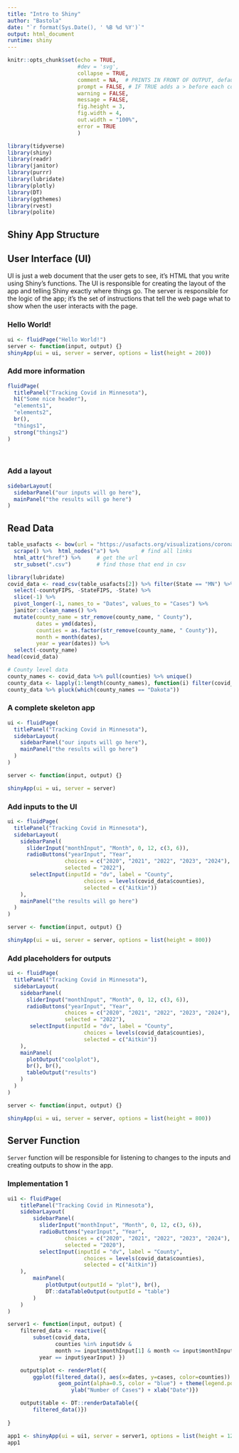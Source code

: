 ```yaml
---
title: "Intro to Shiny"
author: "Bastola"
date: "`r format(Sys.Date(), ' %B %d %Y')`"
output: html_document
runtime: shiny
---
```


```r
knitr::opts_chunk$set(echo = TRUE, 
                      #dev = 'svg',
                      collapse = TRUE, 
                      comment = NA,  # PRINTS IN FRONT OF OUTPUT, default is '##' which comments out output
                      prompt = FALSE, # IF TRUE adds a > before each code input
                      warning = FALSE, 
                      message = FALSE,
                      fig.height = 3, 
                      fig.width = 4,
                      out.width = "100%",
                      error = TRUE
                      )

library(tidyverse)
library(shiny)
library(readr)
library(janitor)
library(purrr)
library(lubridate)
library(plotly)
library(DT)
library(ggthemes)
library(rvest)
library(polite)
```


## Shiny App Structure

## User Interface (UI)

UI is just a web document that the user gets to see, it’s HTML that you write using Shiny’s functions. The UI is responsible for creating the layout of the app and telling Shiny exactly where things go. The server is responsible for the logic of the app; it’s the set of instructions that tell the web page what to show when the user interacts with the page.

### Hello World!

```r
ui <- fluidPage("Hello World!")
server <- function(input, output) {}
shinyApp(ui = ui, server = server, options = list(height = 200))
```

### Add more information

```r
fluidPage(
  titlePanel("Tracking Covid in Minnesota"),
  h1("Some nice header"),
  "elements1",
  "elements2",
  br(),
  "things1",
  strong("things2")
)
```

<br>

### Add a layout

```r
sidebarLayout(
  sidebarPanel("our inputs will go here"),
  mainPanel("the results will go here")
)
```

## Read Data

```r
table_usafacts <- bow(url = "https://usafacts.org/visualizations/coronavirus-covid-19-spread-map/state/minnesota") %>%
  scrape() %>%  html_nodes("a") %>%       # find all links
  html_attr("href") %>%     # get the url
  str_subset(".csv")        # find those that end in csv
```




```r
library(lubridate)
covid_data <- read_csv(table_usafacts[2]) %>% filter(State == "MN") %>% 
  select(-countyFIPS, -StateFIPS, -State) %>% 
  slice(-1) %>% 
  pivot_longer(-1, names_to = "Dates", values_to = "Cases") %>% 
  janitor::clean_names() %>% 
  mutate(county_name = str_remove(county_name, " County"), 
         dates = ymd(dates), 
         counties = as.factor(str_remove(county_name, " County")), 
         month = month(dates), 
         year = year(dates)) %>%
  select(-county_name)
head(covid_data)
```



```r
# County level data
county_names <- covid_data %>% pull(counties) %>% unique()
county_data <- lapply(1:length(county_names), function(i) filter(covid_data, counties == county_names[i]))
county_data %>% pluck(which(county_names == "Dakota"))
```

### A complete skeleton app

```r

ui <- fluidPage(
  titlePanel("Tracking Covid in Minnesota"),
  sidebarLayout(
    sidebarPanel("our inputs will go here"),
    mainPanel("the results will go here")
  )
)

server <- function(input, output) {}

shinyApp(ui = ui, server = server)

```

### Add inputs to the UI

```r
ui <- fluidPage(
  titlePanel("Tracking Covid in Minnesota"),
  sidebarLayout(
    sidebarPanel(
      sliderInput("monthInput", "Month", 0, 12, c(3, 6)),
      radioButtons("yearInput", "Year",
                  choices = c("2020", "2021", "2022", "2023", "2024"),
                  selected = "2022"),
       selectInput(inputId = "dv", label = "County",
                        choices = levels(covid_data$counties),
                        selected = c("Aitkin"))
    ),
    mainPanel("the results will go here")
  )
)

server <- function(input, output) {}

shinyApp(ui = ui, server = server, options = list(height = 800))
```


### Add placeholders for outputs


```r
ui <- fluidPage(
  titlePanel("Tracking Covid in Minnesota"),
  sidebarLayout(
    sidebarPanel(
      sliderInput("monthInput", "Month", 0, 12, c(3, 6)),
      radioButtons("yearInput", "Year",
                  choices = c("2020", "2021", "2022", "2023", "2024"),
                  selected = "2022"),
       selectInput(inputId = "dv", label = "County",
                        choices = levels(covid_data$counties),
                        selected = c("Aitkin"))
    ),
    mainPanel(
      plotOutput("coolplot"),
      br(), br(),
      tableOutput("results")
    )
  )
)

server <- function(input, output) {}

shinyApp(ui = ui, server = server, options = list(height = 800))
```


## Server Function

`Server` function will be responsible for listening to changes to the inputs and creating outputs to show in the app.

### Implementation 1

```r

ui1 <- fluidPage(
    titlePanel("Tracking Covid in Minnesota"),
    sidebarLayout(
        sidebarPanel(
          sliderInput("monthInput", "Month", 0, 12, c(3, 6)),
          radioButtons("yearInput", "Year",
                  choices = c("2020", "2021", "2022", "2023", "2024"),
                  selected = "2020"),
          selectInput(inputId = "dv", label = "County",
                        choices = levels(covid_data$counties),
                        selected = c("Aitkin"))
    ),
        mainPanel(
            plotOutput(outputId = "plot"), br(),
            DT::dataTableOutput(outputId = "table")
        )
    )
)

```



```r
server1 <- function(input, output) {
    filtered_data <- reactive({
        subset(covid_data,
               counties %in% input$dv &
               month >= input$monthInput[1] & month <= input$monthInput[2] & 
          year == input$yearInput) })

    output$plot <- renderPlot({
        ggplot(filtered_data(), aes(x=dates, y=cases, color=counties)) + theme_economist_white()+
                geom_point(alpha=0.5, color = "blue") + theme(legend.position = "none") +
                    ylab("Number of Cases") + xlab("Date")})

    output$table <- DT::renderDataTable({
        filtered_data()})
        
}
```


```r
app1 <- shinyApp(ui = ui1, server = server1, options = list(height = 1200))
app1
```
